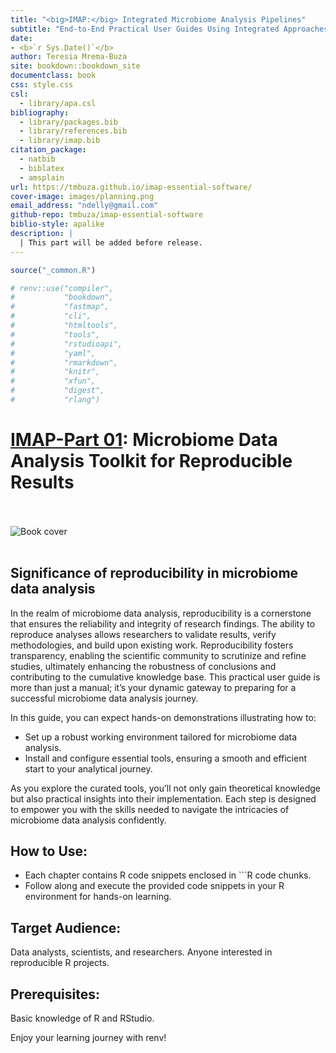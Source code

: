 ```yaml
--- 
title: "<big>IMAP:</big> Integrated Microbiome Analysis Pipelines"
subtitle: "End-to-End Practical User Guides Using Integrated Approaches"
date:
- <b>`r Sys.Date()`</b>
author: Teresia Mrema-Buza
site: bookdown::bookdown_site
documentclass: book
css: style.css
csl: 
  - library/apa.csl
bibliography:
  - library/packages.bib
  - library/references.bib
  - library/imap.bib
citation_package:
  - natbib
  - biblatex
  - amsplain
url: https://tmbuza.github.io/imap-essential-software/
cover-image: images/planning.png
email_address: "ndelly@gmail.com"
github-repo: tmbuza/imap-essential-software
biblio-style: apalike
description: |
  | This part will be added before release.
---
```


```r
source("_common.R")

# renv::use("compiler", 
#           "bookdown", 
#           "fastmap", 
#           "cli", 
#           "htmltools", 
#           "tools", 
#           "rstudioapi", 
#           "yaml", 
#           "rmarkdown", 
#           "knitr", 
#           "xfun", 
#           "digest", 
#           "rlang")
```


<!-- # Google fonts -->
<link rel="preconnect" href="https://fonts.googleapis.com">
<link rel="preconnect" href="https://fonts.gstatic.com" crossorigin>
<link href="https://fonts.googleapis.com/css2?family=Anton" rel="stylesheet">
<link href="https://fonts.googleapis.com/css2?family=Roboto:wght@100;300;400;500;700,900&display=swap" rel="stylesheet">
<link href="https://fonts.googleapis.com/css2?family=Oswald:wght@300;400;700&display=swap" rel="stylesheet">
<link href="https://fonts.googleapis.com/css2?family=Merriweather:wght@300;400;700&display=swap" rel="stylesheet">
<link href="https://fonts.googleapis.com/css2?family=Montserrat:wght@100;200;300;400;700&display=swap" rel="stylesheet">

<!-- # CSS -->
<link rel="stylesheet" href="https://cdnjs.cloudflare.com/ajax/libs/font-awesome/5.15.3/css/all.min.css">
<link rel="stylesheet" href="https://cdnjs.cloudflare.com/ajax/libs/animate.css/4.1.1/animate.min.css">



# <u>IMAP-Part 01</u>: Microbiome Data Analysis Toolkit for Reproducible Results {-#analysis-toolkit}

<br>
<br>
![Book cover](images/software.png)
<br>
<br>

## Significance of reproducibility in microbiome data analysis
In the realm of microbiome data analysis, reproducibility is a cornerstone that ensures the reliability and integrity of research findings. The ability to reproduce analyses allows researchers to validate results, verify methodologies, and build upon existing work. Reproducibility fosters transparency, enabling the scientific community to scrutinize and refine studies, ultimately enhancing the robustness of conclusions and contributing to the cumulative knowledge base. This practical user guide is more than just a manual; it's your dynamic gateway to preparing for a successful microbiome data analysis journey.

In this guide, you can expect hands-on demonstrations illustrating how to:

- Set up a robust working environment tailored for microbiome data analysis.
- Install and configure essential tools, ensuring a smooth and efficient start to your analytical journey.

As you explore the curated tools, you'll not only gain theoretical knowledge but also practical insights into their implementation. Each step is designed to empower you with the skills needed to navigate the intricacies of microbiome data analysis confidently.

## How to Use:
- Each chapter contains R code snippets enclosed in ```R code chunks.
- Follow along and execute the provided code snippets in your R environment for hands-on learning.

## Target Audience:
Data analysts, scientists, and researchers.
Anyone interested in reproducible R projects.

## Prerequisites:
Basic knowledge of R and RStudio.

Enjoy your learning journey with renv!


